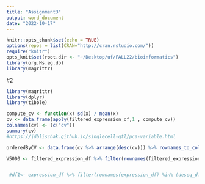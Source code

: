 ```yaml
---
title: "Assignment3"
output: word_document
date: "2022-10-17"
---
```


```r
knitr::opts_chunk$set(echo = TRUE)
options(repos = list(CRAN="http://cran.rstudio.com/"))
require("knitr")
opts_knit$set(root.dir <- "~/Desktop/uf/FALL22/bioinformatics")
library(org.Hs.eg.db) 
library(magrittr)
```

#2
```r
library(magrittr)
library(dplyr) 
library(tibble)

compute_cv <- function(x) sd(x) / mean(x)
cv <- data.frame(apply(filtered_expression_df,1 , compute_cv))
colnames(cv) <- (c("cv"))
summary(cv)
#https://jdblischak.github.io/singlecell-qtl/pca-variable.html

orderedByCV <- data.frame(cv %>% arrange(desc(cv))) %>% rownames_to_column('gene')

V5000 <- filtered_expression_df %>% filter(rownames(filtered_expression_df) %in% (orderedByCV[0:5000,1]))#5000 most variable genes


 #df1<- expression_df %>% filter(rownames(expression_df) %in% (deseq_df[0:200,1]))

```

